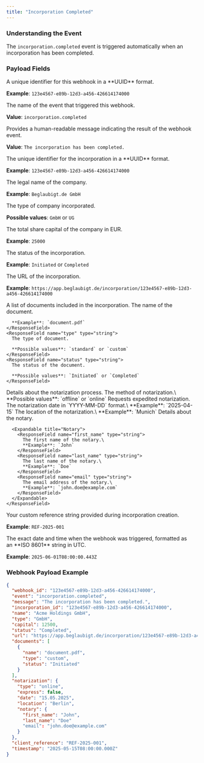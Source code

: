 ```yaml
---
title: "Incorporation Completed"
---
```


### Understanding the Event

The `incorporation.completed` event is triggered automatically when an incorporation has been completed.

### Payload Fields

<ResponseField name="webhook_id" type="string">
  A unique identifier for this webhook in a **UUID** format.

  **Example**: `123e4567-e89b-12d3-a456-426614174000`
</ResponseField>

<ResponseField name="event" type="string">
  The name of the event that triggered this webhook.

  **Value**: `incorporation.completed`
</ResponseField>

<ResponseField name="message" type="string">
  Provides a human-readable message indicating the result of the webhook event.

  **Value**: `The incorporation has been completed.`
</ResponseField>

<ResponseField name="incorporation_id" type="string">
  The unique identifier for the incorporation in a **UUID** format.

  **Example**: `123e4567-e89b-12d3-a456-426614174000`
</ResponseField>

<ParamField name="name" type="string">
  The legal name of the company.

  **Example**: `Beglaubigt.de GmbH`
</ParamField>

<ParamField name="type" type="string">
  The type of company incorporated.

  **Possible values**: `GmbH` or `UG`
</ParamField>

<ParamField name="capital" type="number">
  The total share capital of the company in EUR.

  **Example**: `25000`
</ParamField>

<ResponseField name="status" type="string">
  The status of the incorporation.

  **Example**: `Initiated` or `Completed`
</ResponseField>

<ResponseField name="url" type="string">
  The URL of the incorporation.

  **Example**: `https://app.beglaubigt.de/incorporation/123e4567-e89b-12d3-a456-426614174000`
</ResponseField>

<ResponseField name="documents" type="array">
  A list of documents included in the incorporation.

  <Expandable title="Document">
    <ResponseField name="name" type="string">
      The name of the document.

      **Example**: `document.pdf`
    </ResponseField>
    <ResponseField name="type" type="string">
      The type of document.

      **Possible values**: `standard` or `custom`
    </ResponseField>
    <ResponseField name="status" type="string">
      The status of the document.

      **Possible values**: `Initiated` or `Completed`
    </ResponseField>
  </Expandable>
</ResponseField>

<ResponseField name="notarization" type="object">
  Details about the notarization process.

  <Expandable title="Notarization">
    <ResponseField name="type" type="string">
      The method of notarization.\
      **Possible values**: `offline` or `online`
    </ResponseField>
    <ResponseField name="express" type="boolean">
      Requests expedited notarization.
    </ResponseField>
    <ResponseField name="date" type="string">
      The notarization date in `YYYY-MM-DD` format.\
      **Example**: `2025-04-15`
    </ResponseField>
    <ResponseField name="location" type="string">
      The location of the notarization.\
      **Example**: `Munich`
    </ResponseField>
    <ResponseField name="notary" type="object">
      Details about the notary.

      <Expandable title="Notary">
        <ResponseField name="first_name" type="string">
          The first name of the notary.\
          **Example**: `John`
        </ResponseField>
        <ResponseField name="last_name" type="string">
          The last name of the notary.\
          **Example**: `Doe`
        </ResponseField>
        <ResponseField name="email" type="string">
          The email address of the notary.\
          **Example**: `john.doe@example.com`
        </ResponseField>
      </Expandable>
    </ResponseField>
  </Expandable>
</ResponseField>

<ResponseField name="client_reference" type="string">
  Your custom reference string provided during incorporation creation.

  **Example**: `REF-2025-001`
</ResponseField>

<ResponseField name="timestamp" type="string">
  The exact date and time when the webhook was triggered, formatted as an **ISO 8601** string in UTC.

  **Example**: `2025-06-01T08:00:00.443Z`
</ResponseField>

### Webhook Payload Example

```json
{
  "webhook_id": "123e4567-e89b-12d3-a456-426614174000",
  "event": "incorporation.completed",
  "message": "The incorporation has been completed.",
  "incorporation_id": "123e4567-e89b-12d3-a456-426614174000",
  "name": "Acme Holdings GmbH",
  "type": "GmbH",
  "capital": 12500,
  "status": "Completed",
  "url": "https://app.beglaubigt.de/incorporation/123e4567-e89b-12d3-a456-426614174000",
  "documents": [
    {
      "name": "document.pdf",
      "type": "custom",
      "status": "Initiated"
    }
  ],
  "notarization": {
    "type": "online",
    "express": false,
    "date": "15.05.2025",
    "location": "Berlin",
    "notary": {
      "first_name": "John",
      "last_name": "Doe"
      "email": "john.doe@example.com"
    }
  },
  "client_reference": "REF-2025-001",
  "timestamp": "2025-05-15T08:00:00.000Z"
}
```
